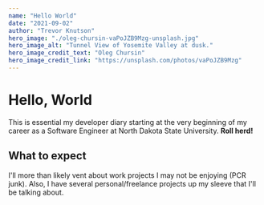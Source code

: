 ```yaml
---
name: "Hello World"
date: "2021-09-02"
author: "Trevor Knutson"
hero_image: "./oleg-chursin-vaPoJZB9Mzg-unsplash.jpg"
hero_image_alt: "Tunnel View of Yosemite Valley at dusk."
hero_image_credit_text: "Oleg Chursin"
hero_image_credit_link: "https://unsplash.com/photos/vaPoJZB9Mzg"
---
```


# Hello, World

This is essential my developer diary starting at the very beginning of my career as a Software Engineer
at North Dakota State University. **Roll herd!**

## What to expect

I'll more than likely vent about work projects I may not be enjoying (PCR junk). Also, I have several personal/freelance
projects up my sleeve that I'll be talking about.
